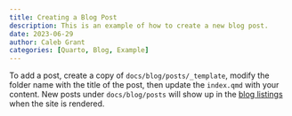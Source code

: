 ```yaml
---
title: Creating a Blog Post
description: This is an example of how to create a new blog post.
date: 2023-06-29
author: Caleb Grant
categories: [Quarto, Blog, Example]
---
```


To add a post, create a copy of `docs/blog/posts/_template`, modify the folder name with the title of the post, then update the `index.qmd` with your content. New posts under `docs/blog/posts` will show up in the [blog listings](/docs/blog/index.qmd) when the site is rendered.
